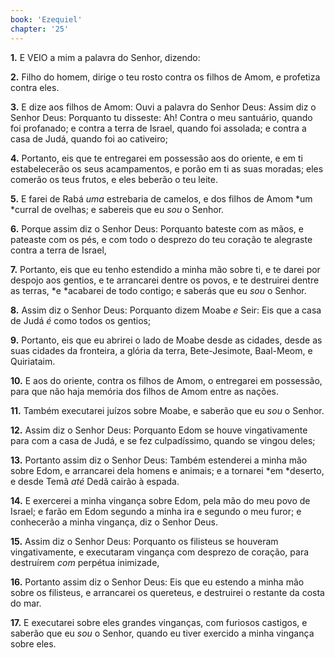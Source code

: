 ```yaml
---
book: 'Ezequiel'
chapter: '25'
---
```


**1.** E VEIO a mim a palavra do Senhor, dizendo:

**2.** Filho do homem, dirige o teu rosto contra os filhos de Amom, e profetiza contra eles.

**3.** E dize aos filhos de Amom: Ouvi a palavra do Senhor Deus: Assim diz o Senhor Deus: Porquanto tu disseste: Ah! Contra o meu santuário, quando foi profanado; e contra a terra de Israel, quando foi assolada; e contra a casa de Judá, quando foi ao cativeiro;

**4.** Portanto, eis que te entregarei em possessão aos do oriente, e em ti estabelecerão os seus acampamentos, e porão em ti as suas moradas; eles comerão os teus frutos, e eles beberão o teu leite.

**5.** E farei de Rabá *uma* estrebaria de camelos, e dos filhos de Amom *um *curral de ovelhas; e sabereis que eu *sou* o Senhor.

**6.** Porque assim diz o Senhor Deus: Porquanto bateste com as mãos, e pateaste com os pés, e com todo o desprezo do teu coração te alegraste contra a terra de Israel,

**7.** Portanto, eis que eu tenho estendido a minha mão sobre ti, e te darei por despojo aos gentios, e te arrancarei dentre os povos, e te destruirei dentre as terras, *e *acabarei de todo contigo; e saberás que eu *sou* o Senhor.

**8.** Assim diz o Senhor Deus: Porquanto dizem Moabe *e* Seir: Eis que a casa de Judá *é* como todos os gentios;

**9.** Portanto, eis que eu abrirei o lado de Moabe desde as cidades, desde as suas cidades da fronteira, a glória da terra, Bete-Jesimote, Baal-Meom, e Quiriataim.

**10.** E aos do oriente, contra os filhos de Amom, o entregarei em possessão, para que não haja memória dos filhos de Amom entre as nações.

**11.** Também executarei juízos sobre Moabe, e saberão que eu *sou* o Senhor.

**12.** Assim diz o Senhor Deus: Porquanto Edom se houve vingativamente para com a casa de Judá, e se fez culpadíssimo, quando se vingou deles;

**13.** Portanto assim diz o Senhor Deus: Também estenderei a minha mão sobre Edom, e arrancarei dela homens e animais; e a tornarei *em *deserto, e desde Temã *até* Dedã cairão à espada.

**14.** E exercerei a minha vingança sobre Edom, pela mão do meu povo de Israel; e farão em Edom segundo a minha ira e segundo o meu furor; e conhecerão a minha vingança, diz o Senhor Deus.

**15.** Assim diz o Senhor Deus: Porquanto os filisteus se houveram vingativamente, e executaram vingança com desprezo de coração, para destruírem *com* perpétua inimizade,

**16.** Portanto assim diz o Senhor Deus: Eis que eu estendo a minha mão sobre os filisteus, e arrancarei os quereteus, e destruirei o restante da costa do mar.

**17.** E executarei sobre eles grandes vinganças, com furiosos castigos, e saberão que eu *sou* o Senhor, quando eu tiver exercido a minha vingança sobre eles.